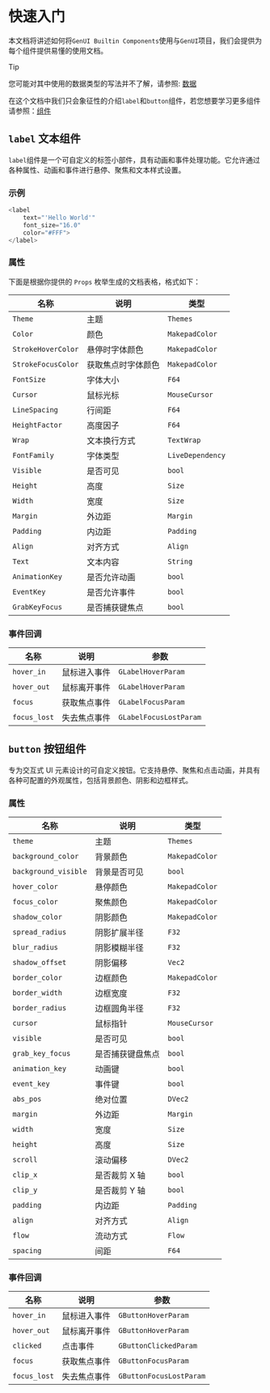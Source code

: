 # 快速入门

本文档将讲述如何将`GenUI Builtin Components`使用与`GenUI`项目，我们会提供为每个组件提供易懂的使用文档。

> [!TIP]
>
> 您可能对其中使用的数据类型的写法并不了解，请参照: [数据](/zh/doc/data/value)
>
> 在这个文档中我们只会象征性的介绍`label`和`button`组件，若您想要学习更多组件请参照：[组件](/zh/components/overview)
## `label` 文本组件

`label`组件是一个可自定义的标签小部件，具有动画和事件处理功能。它允许通过各种属性、动画和事件进行悬停、聚焦和文本样式设置。

### 示例

```rust
<label 
    text="'Hello World'" 
    font_size="16.0" 
    color="#FFF">
</label>
```

### 属性

下面是根据你提供的 `Props` 枚举生成的文档表格，格式如下：

| 名称                  | 说明            | 类型              |
|-----------------------|-----------------|-------------------|
| `Theme`              | 主题            | `Themes`          |
| `Color`              | 颜色            | `MakepadColor`    |
| `StrokeHoverColor`   | 悬停时字体颜色    | `MakepadColor`    |
| `StrokeFocusColor`   | 获取焦点时字体颜色    | `MakepadColor`    |
| `FontSize`           | 字体大小        | `F64`             |
| `Cursor`             | 鼠标光标        | `MouseCursor`     |
| `LineSpacing`        | 行间距          | `F64`             |
| `HeightFactor`       | 高度因子        | `F64`             |
| `Wrap`               | 文本换行方式    | `TextWrap`        |
| `FontFamily`         | 字体类型        | `LiveDependency`  |
| `Visible`            | 是否可见        | `bool`            |
| `Height`             | 高度            | `Size`            |
| `Width`              | 宽度            | `Size`            |
| `Margin`             | 外边距          | `Margin`          |
| `Padding`            | 内边距          | `Padding`         |
| `Align`              | 对齐方式        | `Align`           |
| `Text`               | 文本内容        | `String`          |
| `AnimationKey`       | 是否允许动画          | `bool`            |
| `EventKey`           | 是否允许事件          | `bool`            |
| `GrabKeyFocus`       | 是否捕获键焦点      | `bool`            |


### 事件回调

| 名称         | 说明            | 参数                 |
|--------------|-----------------|----------------------|
| `hover_in`   | 鼠标进入事件     | `GLabelHoverParam`   |
| `hover_out`  | 鼠标离开事件     | `GLabelHoverParam`   |
| `focus`      | 获取焦点事件     | `GLabelFocusParam`   |
| `focus_lost` | 失去焦点事件     | `GLabelFocusLostParam` |


## `button` 按钮组件

专为交互式 UI 元素设计的可自定义按钮。它支持悬停、聚焦和点击动画，并具有各种可配置的外观属性，包括背景颜色、阴影和边框样式。

### 属性

| 名称                  | 说明                 | 类型             |
|-----------------------|----------------------|------------------|
| `theme`              | 主题                 | `Themes`         |
| `background_color`   | 背景颜色             | `MakepadColor`   |
| `background_visible` | 背景是否可见         | `bool`           |
| `hover_color`        | 悬停颜色             | `MakepadColor`   |
| `focus_color`        | 聚焦颜色             | `MakepadColor`   |
| `shadow_color`       | 阴影颜色             | `MakepadColor`   |
| `spread_radius`      | 阴影扩展半径         | `F32`            |
| `blur_radius`        | 阴影模糊半径         | `F32`            |
| `shadow_offset`      | 阴影偏移             | `Vec2`           |
| `border_color`       | 边框颜色             | `MakepadColor`   |
| `border_width`       | 边框宽度             | `F32`            |
| `border_radius`      | 边框圆角半径         | `F32`            |
| `cursor`             | 鼠标指针             | `MouseCursor`    |
| `visible`            | 是否可见             | `bool`           |
| `grab_key_focus`     | 是否捕获键盘焦点     | `bool`           |
| `animation_key`      | 动画键               | `bool`           |
| `event_key`          | 事件键               | `bool`           |
| `abs_pos`   | 绝对位置             | `DVec2`    |
| `margin`    | 外边距               | `Margin`   |
| `width`     | 宽度                 | `Size`     |
| `height`    | 高度                 | `Size`     |
| `scroll`   | 滚动偏移             | `DVec2`      |
| `clip_x`   | 是否裁剪 X 轴         | `bool`       |
| `clip_y`   | 是否裁剪 Y 轴         | `bool`       |
| `padding`  | 内边距               | `Padding`    |
| `align`    | 对齐方式             | `Align`      |
| `flow`     | 流动方式             | `Flow`       |
| `spacing`  | 间距                 | `F64`        |

### 事件回调

| 名称         | 说明             | 参数                  |
|--------------|------------------|-----------------------|
| `hover_in`   | 鼠标进入事件     | `GButtonHoverParam`   |
| `hover_out`  | 鼠标离开事件     | `GButtonHoverParam`   |
| `clicked`    | 点击事件         | `GButtonClickedParam` |
| `focus`      | 获取焦点事件     | `GButtonFocusParam`   |
| `focus_lost` | 失去焦点事件     | `GButtonFocusLostParam` |